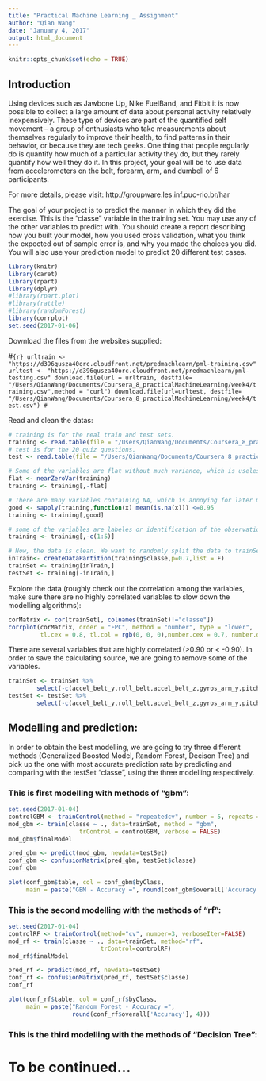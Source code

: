 ```yaml
---
title: "Practical Machine Learning _ Assignment"
author: "Qian Wang"
date: "January 4, 2017"
output: html_document
---
```


```r
knitr::opts_chunk$set(echo = TRUE)
```

## Introduction

Using devices such as Jawbone Up, Nike FuelBand, and Fitbit it is now possible to collect a large amount of data about personal activity relatively inexpensively. These type of devices are part of the quantified self movement – a group of enthusiasts who take measurements about themselves regularly to improve their health, to find patterns in their behavior, or because they are tech geeks. One thing that people regularly do is quantify how much of a particular activity they do, but they rarely quantify how well they do it. In this project, your goal will be to use data from accelerometers on the belt, forearm, arm, and dumbell of 6 participants.

For more details, please visit: http://groupware.les.inf.puc-rio.br/har

The goal of your project is to predict the manner in which they did the exercise. This is the "classe" variable in the training set. You may use any of the other variables to predict with. You should create a report describing how you built your model, how you used cross validation, what you think the expected out of sample error is, and why you made the choices you did. You will also use your prediction model to predict 20 different test cases.

```r
library(knitr)
library(caret)
library(rpart)
library(dplyr)
#library(rpart.plot)
#library(rattle)
#library(randomForest)
library(corrplot)
set.seed(2017-01-06)
```


Download the files from the websites supplied:

#```{r}
urltrain <- "https://d396qusza40orc.cloudfront.net/predmachlearn/pml-training.csv"
urltest <- "https://d396qusza40orc.cloudfront.net/predmachlearn/pml-testing.csv"
download.file(url = urltrain, destfile= "/Users/QianWang/Documents/Coursera_8_practicalMachineLearning/week4/training.csv",method = "curl")
download.file(url=urltest, destfile= "/Users/QianWang/Documents/Coursera_8_practicalMachineLearning/week4/test.csv")
#```

Read and clean the datas:

```r
# training is for the real train and test sets.
training <- read.table(file = "/Users/QianWang/Documents/Coursera_8_practicalMachineLearning/week4/training.csv", header = T, sep = ",")
# test is for the 20 quiz questions.
test <- read.table(file = "/Users/QianWang/Documents/Coursera_8_practicalMachineLearning/week4/test.csv", header = T, sep = ",")

# Some of the variables are flat without much variance, which is uselessful for correlation detection. So we are going to remove them.
flat <- nearZeroVar(training)
training <- training[,-flat]

# There are many variables containing NA, which is annoying for later modelling. We are going to remove the variables that are mostly NAs.
good <- sapply(training,function(x) mean(is.na(x))) <=0.95
training <- training[,good]

# some of the variables are labeles or identification of the observations. They have nothing to do with the correlation or modelling. We will pick them off the data set.
training <- training[,-c(1:5)]

# Now, the data is clean. We want to randomly split the data to trainSet and testSet.
inTrain<- createDataPartition(training$classe,p=0.7,list = F)
trainSet <- training[inTrain,]
testSet <- training[-inTrain,]
```

Explore the data (roughly check out the correlation among the variables, make sure there are no highly correlated variables to slow down the modelling algorithms):

```r
corMatrix <- cor(trainSet[, colnames(trainSet)!="classe"])
corrplot(corMatrix, order = "FPC", method = "number", type = "lower", 
         tl.cex = 0.8, tl.col = rgb(0, 0, 0),number.cex = 0.7, number.digits = 2)
```

There are several variables that are highly correlated (>0.90 or < -0.90). In order to save the calculating source, we are going to remove some of the variables.

```r
trainSet <- trainSet %>%
        select(-c(accel_belt_y,roll_belt,accel_belt_z,gyros_arm_y,pitch_belt,gyros_dumbbell_z,gyros_dumbbell_x,gyros_forearm_z))
testSet <- testSet %>%
        select(-c(accel_belt_y,roll_belt,accel_belt_z,gyros_arm_y,pitch_belt,gyros_dumbbell_z,gyros_dumbbell_x,gyros_forearm_z))
```


## Modelling and prediction:
In order to obtain the best modelling, we are going to try three different methods (Generalized Boosted Model, Random Forest, Decison Tree) and pick up the one with most accurate prediction rate by predicting and comparing with the testSet "classe", using the three modelling respectively.

### This is first modelling with methods of "gbm":

```r
set.seed(2017-01-04)
controlGBM <- trainControl(method = "repeatedcv", number = 5, repeats = 1)
mod_gbm <- train(classe ~ ., data=trainSet, method = "gbm",
                    trControl = controlGBM, verbose = FALSE)
mod_gbm$finalModel
```

```r
pred_gbm <- predict(mod_gbm, newdata=testSet)
conf_gbm <- confusionMatrix(pred_gbm, testSet$classe)
conf_gbm
```

```r
plot(conf_gbm$table, col = conf_gbm$byClass, 
     main = paste("GBM - Accuracy =", round(conf_gbm$overall['Accuracy'], 4)))
```

### This is the second modelling with the methods of "rf":

```r
set.seed(2017-01-04)
controlRF <- trainControl(method="cv", number=3, verboseIter=FALSE)
mod_rf <- train(classe ~ ., data=trainSet, method="rf",
                          trControl=controlRF)
mod_rf$finalModel
```

```r
pred_rf <- predict(mod_rf, newdata=testSet)
conf_rf <- confusionMatrix(pred_rf, testSet$classe)
conf_rf
```

```r
plot(conf_rf$table, col = conf_rf$byClass, 
     main = paste("Random Forest - Accuracy =",
                  round(conf_rf$overall['Accuracy'], 4)))
```

### This is the third modelling with the methods of "Decision Tree":






# To be continued...

